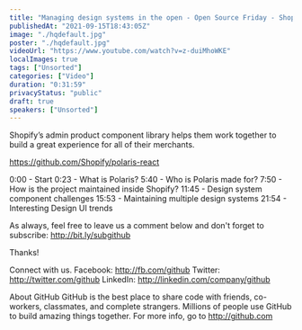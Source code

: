 ```yaml
---
title: "Managing design systems in the open - Open Source Friday - Shopify/polaris-react"
publishedAt: "2021-09-15T18:43:05Z"
image: "./hqdefault.jpg"
poster: "./hqdefault.jpg"
videoUrl: "https://www.youtube.com/watch?v=z-duiMhoWKE"
localImages: true
tags: ["Unsorted"]
categories: ["Video"]
duration: "0:31:59"
privacyStatus: "public"
draft: true
speakers: ["Unsorted"]
---
```

Shopify’s admin product component library helps them work together to build a great experience for all of their merchants.

https://github.com/Shopify/polaris-react

0:00 - Start
0:23 - What is Polaris?
5:40 - Who is Polaris made for?
7:50 - How is the project maintained inside Shopify?
11:45 - Design system component challenges
15:53 - Maintaining multiple design systems
21:54 - Interesting Design UI trends


As always, feel free to leave us a comment below and don't forget to subscribe: http://bit.ly/subgithub

Thanks!

Connect with us.
Facebook: http://fb.com/github
Twitter: http://twitter.com/github
LinkedIn: http://linkedin.com/company/github

About GitHub
GitHub is the best place to share code with friends, co-workers, classmates, and complete strangers. Millions of people use GitHub to build amazing things together. For more info, go to http://github.com
